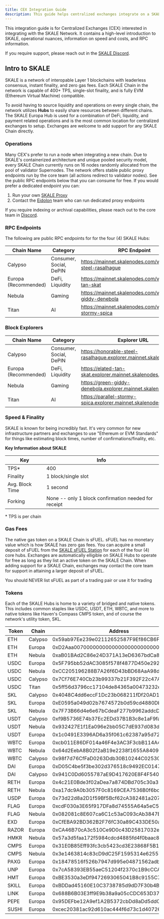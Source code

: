 ```yaml
---
title: CEX Integration Guide
description: This guide helps centralized exchanges integrate on a SKALE Chain
---
```



This integration guide is for Centralized Exchanges (CEX) interested in integrating with the SKALE Network.
It contains a high-level introduction to SKALE, operational nuances, information on speed and costs, and RPC information.

If you require support, please reach out in the [SKALE Discord](https://discord.gg/skale).

## Intro to SKALE

SKALE is a network of interopable Layer 1 blockchains with leaderless consensus, instant finality, and zero gas fees.
Each SKALE Chain in the network is capable of 400+ TPS, single-slot finality, and is fully EVM (Ethereum Virtual Machine) compatible.

To avoid having to source liquidity and operations on every single chain, the network utilizes **Hubs** to easily share resources between different chains.
The SKALE Europa Hub is used for a combination of DeFi, liquidity, and payment related operations and is the most common location for
centralized exchanges to setup. Exchanges are welcome to add support for any SKALE Chain directly.

### Operations

Many CEX's prefer to run a node when integrating a new chain.
Due to SKALE's containerized architecture and unique pooled security model, every SKALE Chain currently runs on 16 nodes randomly allocated from
the pool of validator Supernodes. The network offers stable public proxy endpoints run by the core team (all actions redirect to validator nodes).
See the public RPC endpoints below that you can consume for free. If you would prefer a dedicated endpoint you can: 

1. Run your own [SKALE Proxy](/run-a-skale-chain/run-a-skale-proxy)
2. Contact the [Eidolon](https://eidolon.gg) team who can run dedicated proxy endpoints

If you require indexing or archival capabilities, please reach out to the core team in [Discord](https://discord.gg/skale).

### RPC Endpoints

The following are public RPC endpoints for for the four (4) SKALE Hubs:

| Chain Name | Category | RPC Endpoint |
| - | - | - |
| Calypso | Consumer, Social, DePIN | https://mainnet.skalenodes.com/v1/honorabl-steel-rasalhague |
| Europa (Recommended) | DeFi, Liquidity | https://mainnet.skalenodes.com/v1/elated-tan-skat |
| Nebula | Gaming | https://mainnet.skalenodes.com/v1/green-giddy-denebola |
| Titan | AI | https://mainnet.skalenodes.com/v1/parallel-stormy-spica |

### Block Explorers

| Chain Name | Category | Explorer URL |
| - | - | - |
| Calypso | Consumer, Social, DePIN | https://honorable-steel-rasalhague.explorer.mainnet.skalenodes.com |
| Europa (Recommended) | DeFi, Liquidity | https://elated-tan-skat.explorer.mainnet.skalenodes.com |
| Nebula | Gaming | https://green-giddy-denebola.explorer.mainnet.skalenodes.com |
| Titan | AI | https://parallel-stormy-spica.explorer.mainnet.skalenodes.com |

### Speed &amp; Finality

SKALE is known for being incredibly fast. It's very common for new infrastructure partners and exchanges to use "Ethereum or EVM Standards" for things like estimating block times, number of confirmations/finality, etc.

**Key Information about SKALE**

| Key | Info |
| - | - |
| TPS* | 400 |
| Finality | 1 block/single slot |
| Avg. Block Time | 1 second |
| Forking | None -- only 1 block confirmation needed for receipt |

\* TPS is per chain

### Gas Fees

The native gas token on a SKALE Chain is sFUEL. sFUEL has no monetary value which is how SKALE has zero gas fees.
You can acquire a small deposit of sFUEL from the [SKALE sFUEL Station](https://sfuelstation.com) for each of the four (4) core hubs. Exchanges are automatically elligible on SKALE Hubs to operate for free as long as they list an active token on the SKALE Chain. When adding support for a SKALE Chain, exchanges may contact the core team for support in attaining a larger deposit of sFUEL.

<Aside type="danger" title="Warning">You should NEVER list sFUEL as part of a trading pair or use it for trading</Aside>

### Tokens

Each of the SKALE Hubs is home to a variety of bridged and native tokens. This includes common staples like USDC, USDT, ETH, WBTC, and more to native tokens like Haven's Compass CMPS token, and of course the network's utility token, SKL.

| Token 	| Chain 		| Address   |
| --------- | ------------- | --- |
| ETH		| Calypso		| 0x59ab97Ee239e02112652587F9Ef86CB6F762983b |
| ETH		| Europa		| 0xD2Aaa00700000000000000000000000000000000 |
| ETH		| Nebula		| 0xaB01BAd2C86e24D371A13eD6367bdCa819589C5D |
| USDC		| Europa		| 0x5F795bb52dAC3085f578f4877D450e2929D2F13d |
| USDC		| Nebula		| 0xCC205196288B7A26f6D43bBD68AaA98dde97276d |
| USDC		| Calypso		| 0x7Cf76E740Cb23b99337b21F392F22c47Ad910c67 |
| USDC		| Titan			| 0x5ff56d3796cc17104de84365a00473232edddd9a |
| SKL		| Calypso		| 0x4048C4dd6eccF1Dc23b068211fDf20AD19602e50 |
| SKL		| Europa		| 0xE0595a049d02b7674572b0d59cd4880Db60EDC50 |
| SKL		| Nebula		| 0x7F73B66d4e6e67bCdeaF277b9962addcDabBFC4d |
| USDT		| Calypso		| 0xf9B5736E74b37Ec2EDd37B1B3c8e1aF9fa426F2A |
| USDT		| Nebula		| 0x932427E1f1Ea096e2bb05C7dE937d083ddb8Ff83 |
| USDT		| Europa		| 0x1c0491E3396AD6a35f061c62387a95d7218FC515 |
| WBTC		| Europa		| 0xcb011E86DF014a46F4e3AC3F3cbB114A4EB80870 |
| WBTC		| Nebula		| 0x64d2EebA8B02f2aB19e2238f1655A8409dB64817 |
| WBTC		| Calypso		| 0x98f7d76CfFaD0263Ddb30B10244C02530Ba704c4 |
| DAI		| Europa		| 0xD05C4be5f3be302d376518c9492EC0147Fa5A718 |
| DAI		| Calypso		| 0x941C0Dd6055787aE9D417620E8F4F540d8B9D9E5 |
| RETH		| Europa		| 0x4c21E0Bde3f02aDea7a874DBd705c30a3187eeaf |
| RETH		| Nebula		| 0xa17dc9A0b3057F0c8169CEA7536B0f6bc46bc414 |
| USDP		| Europa		| 0x73d22d8a2D1f59Bf5Bcf62cA382481a2073FAF58 |
| FLAG		| Europa		| 0xcdF030a3E65f917DFa8d74555A64a5eC5303c88e |
| FLAG		| Nebula		| 0x082081c8E607ca6C1c53aC093cAb3847ED59C0b0 |
| EXD		| Europa		| 0xCfEBA92BD362B2F76fC30a89C433DE50a1D62BcA |
| RAZOR		| Europa		| 0xCA46B70cA3c510Ce9D0c43D25817032e2F5354c0 |
| HMKR		| Nebula		| 0x57a3d5faa172f5984cdcd4885fd4f0baac88e558 |
| CMPS		| Europa		| 0x31E0B85Eff93fc3cb5423cd3E23868F5B18fF0bB |
| CMPS		| Nebula		| 0x3e1463814c83cD9dC25F1595314e62557588Ddde |
| PAXG		| Europa		| 0x18478516f526b7947d995e04871562adbeeaa62d |
| UNP		| Europa		| 0x7cA58393EB55aeC51204f2370c1B9cCCAa9D9784 |
| HMT		| Europa		| 0xBE3530a3eDf9472693065041B8c9155C7FeCB8e5 |
| SKILL		| Europa		| 0xBDDad45160E10C3738785d9dD7F30b4B2a5Eeba8 |
| LINK		| Europa		| 0x688B6B03E3ff9E9b38a9a05cCDC653D37e13fbE0 |
| PEPE		| Europa		| 0x95DEFbe12A9ef1A2B5372cbDd8aDd5ddC29CF247 |
| SUSHI		| Europa		| 0xcec20381ac92d610ac444f6d73c1d40726650259 |